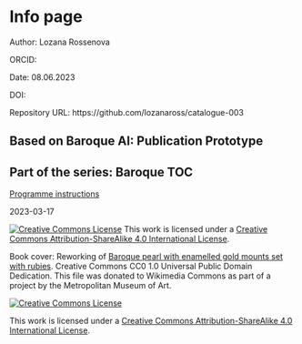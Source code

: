 # Info page

Author: Lozana Rossenova

ORCID: 

Date: 08.06.2023

DOI: 

Repository URL: https://github.com/lozanaross/catalogue-003

## Based on Baroque AI: Publication Prototype

## Part of the series: Baroque TOC

[Programme instructions](https://nfdi4culture.github.io/class-ADA-CP-pipeline/)

2023-03-17

<a rel="license" href="http://creativecommons.org/licenses/by-sa/4.0/"><img alt="Creative Commons License" style="border-width:0" src="https://i.creativecommons.org/l/by-sa/4.0/88x31.png" /></a> This work is licensed under a <a rel="license" href="http://creativecommons.org/licenses/by-sa/4.0/">Creative Commons Attribution-ShareAlike 4.0 International License</a>.

Book cover: Reworking of [Baroque pearl with enamelled gold mounts set with rubies](https://en.wikipedia.org/wiki/File:Pendant_in_the_form_of_a_siren_MET_DT7173.jpg). Creative Commons CC0 1.0 Universal Public Domain Dedication. This file was donated to Wikimedia Commons as part of a project by the Metropolitan Museum of Art.


<a rel="license" href="http://creativecommons.org/licenses/by-sa/4.0/"><img alt="Creative Commons License" style="border-width:0" src="https://i.creativecommons.org/l/by-sa/4.0/88x31.png" /></a>

This work is licensed under a <a rel="license" href="http://creativecommons.org/licenses/by-sa/4.0/">Creative Commons Attribution-ShareAlike 4.0 International License</a>.


